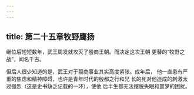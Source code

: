 ```yaml
---
---
---
```

title: 第二十五章牧野鹰扬
---



继位后短短数年，武王周发就攻灭了殷商王朝。而决定这次王朝 更替的“牧野之战”，闻名千古。

但后人很少知道的是，武王对于翦商事业其实高度紧张。成年后， 他一直患有严重的焦虑和精神障碍，也许是青年时代的殷都之行和兄 长的死对他造成的刺激太过强烈（这是史书缺乏记载的一环），使他 后半生都无法摆脱失眠和噩梦的困扰。
